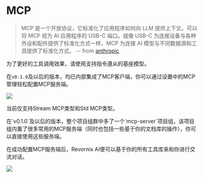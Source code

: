 
# MCP

> MCP 是一个开放协议，它标准化了应用程序如何向 LLM 提供上下文。可以将 MCP 视为 AI 应用程序的 USB-C 端口。就像 USB-C 为连接设备与各种外设和配件提供了标准化方式一样，MCP 为连接 AI 模型与不同数据源和工具提供了标准化方式。 
> -- from [anthropic](https://docs.anthropic.com/zh-CN/docs/agents-and-tools/mcp)

<Callout type="warning">
为了更好的工具调用效果，请使用支持指令遵从的基座模型。
</Callout>

在`v0.1.0`及以后的版本，均已内部集成了MCP客户端，你可以通过设置中的MCP管理轻松配置MCP服务端。

![](https://qingyon-revornix-public.oss-cn-beijing.aliyuncs.com/images/202506022228803.png)

当前仅支持Stream MCP类型和Std MCP类型。

<Callout>
在`v0.1.0`及以后的版本，整个项目组群中多了一个`mcp-server`项目组，该项目组内置了很多常用的MCP服务端（同时也包括一些基于你的文档库的操作），你可以直接使用这些服务端。
</Callout>

在成功配置MCP服务端后，Revornix AI便可以基于你的所有工具库来和你进行交流对话。

![](https://qingyon-revornix-public.oss-cn-beijing.aliyuncs.com/images/202506022228804.png)